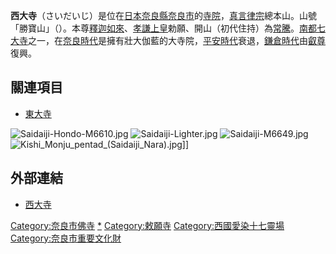 {{日本寺院
| name = 西大寺
| img = File:Saidaiji-M6622.jpg
| img_capt = 本堂
| image_width = 260
| nihongo = 西大寺
| hiragana = さいだいじ
| romaji = Saidai-ji
| location = [[奈良縣|奈良縣]][[奈良市|奈良市]]西大寺芝町1-1-5
| coordinates = {{coord|34|41|32.4|N|135|48|14.8|E|region:JP-29_scale:20000_type:landmark|display=inline,title}}
| sangou = 勝寶山
| section = [[真言律宗|真言律宗]]
| god = [[釋迦如來|釋迦如來]]（重要文化財）
| found_year = [[天平神護|天平神護]]元年（765年）
| founder = [[常騰|常騰]]（開山）、[[孝謙天皇|孝謙上皇]]（勅願）
| official_name = 勝寶山 四王院 西大寺
| alias = 
| struct = 
| title = [[真言宗十八本山|真言宗十八本山]]15番<br/>[[大和十三佛靈場|大和十三佛靈場]]2番<br/>[[南都七大寺|南都七大寺]]5番<br/>[[西國愛染十七靈場|西國愛染十七靈場]]13番<br/>[[神佛靈場巡拜之道|神佛靈場巡拜之道]] 第23番
| cultural_collection = 絹本著色十二天像12幅、金銅寶塔及納置品 他（國寶）<br />本堂、絹本著色釋迦三尊像、木造釋迦如來立像 他（重要文化財）
}}
'''西大寺'''（さいだいじ）是位在[[日本|日本]][[奈良縣|奈良縣]][[奈良市|奈良市]]的[[寺院|寺院]]，[[真言律宗|真言律宗]]總本山。山號「勝寶山」（{{lang|ja|しょうほうざん}}）。本尊[[釋迦如來|釋迦如來]]、[[孝謙天皇|孝謙上皇]]勅願、開山（初代住持）為[[常騰|常騰]]。[[南都七大寺|南都七大寺]]之一，在[[奈良時代|奈良時代]]是擁有壯大伽藍的大寺院，[[平安時代|平安時代]]衰退，[[鎌倉時代|鎌倉時代]]由[[叡尊|叡尊]]復興。

== 關連項目 ==
*[[東大寺|東大寺]]
[[Image:Saidaiji-Hondo-M6610.jpg|thumb]]
[[Image:Saidaiji-Lighter.jpg|thumb]]
[[Image:Saidaiji-M6649.jpg|thumb]]
[[Image:Kishi_Monju_pentad_(Saidaiji_Nara).jpg|thumb]]]]

== 外部連結 ==
{{Commonscat|Saidaiji (Nara)|西大寺}}
* [http://www.naranet.co.jp/saidaiji/ 西大寺]{{Wayback|url=http://www.naranet.co.jp/saidaiji/ |date=20100412143630 }}

{{DEFAULTSORT:Saidaiji}}
[[Category:奈良市佛寺|Category:奈良市佛寺]]
[[Category:真言律宗|*]]
[[Category:敕願寺|Category:敕願寺]]
[[Category:西國愛染十七靈場|Category:西國愛染十七靈場]]
[[Category:奈良市重要文化財|Category:奈良市重要文化財]]